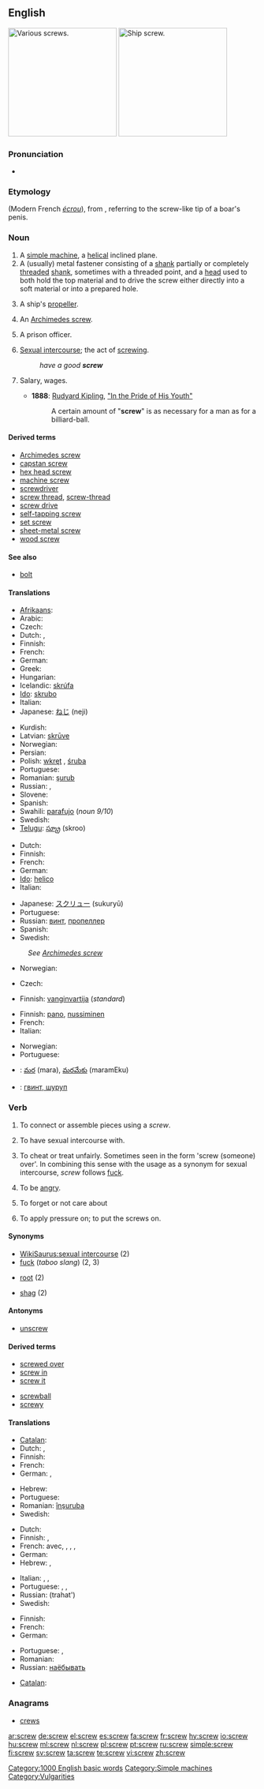 ==English==
{{wikipedia|mul=screw (simple machine)}}
[[Image:Screws.jpg|thumb|right|220px|Various screws.]]
[[Image:Screw-Konpira.jpg|thumb|right|220px|Ship screw.]]

===Pronunciation===
* {{audio|en-us-screw.ogg|Audio (US)}}

===Etymology===
{{etyl|frm}} {{term|escroue||nut, socket|lang=frm}} (Modern French ''[[écrou]]''), from {{etyl|la}} {{term|scrofa||sow|lang=la}}, referring to the screw-like tip of a boar's penis.

===Noun===
{{en-noun}}

# A [[simple machine]], a [[helical]] inclined plane.
# A (usually) metal fastener consisting of a [[shank]] partially or completely [[threaded]] [[shank]], sometimes with a threaded point, and a [[head]] used to both hold the top material and to drive the screw either directly into a soft material or into a prepared hole.
# {{nautical}} A ship's [[propeller]].
# An [[Archimedes screw]].
# {{slang}} A prison officer.
# {{vulgar}} [[sexual intercourse|Sexual intercourse]]; the act of [[screwing]].
#: ''have a good '''screw'''''
# {{slang}} Salary, wages.
#* '''1888''': [[w:Rudyard Kipling|Rudyard Kipling]], [[s:In the Pride of His Youth|"In the Pride of His Youth"]]
#*: A certain amount of "'''screw'''" is as necessary for a man as for a billiard-ball.

====Derived terms====
{{rel-top|terms derived from screw (noun)}}
* [[Archimedes screw]]
* [[capstan screw]]
* [[hex head screw]]
* [[machine screw]]
* [[screwdriver]]
* [[screw thread]], [[screw-thread]]
* [[screw drive]]
* [[self-tapping screw]]
* [[set screw]]
* [[sheet-metal screw]]
* [[wood screw]]
{{rel-bottom}}

====See also====
* [[bolt#English|bolt]]

====Translations====
{{trans-top|fastener}}
* [[Afrikaans]]: {{t-|af|neuk|xs=Afrikaans}}
* Arabic: {{t|ar|الملعب|sc=Arab}}
* Czech: {{t-|cs|vrut|m}}
* Dutch: {{t+|nl|schroef|f}}, {{t-|nl|vijs}}
* Finnish: {{t+|fi|ruuvi}}
* French: {{t+|fr|vis|f}}
* German: {{t+|de|Schraube|f}}
* Greek: {{t|el|βίδα |tr=bίda|sc=Grek}}
* Hungarian: {{t+|hu|csavar}}
* Icelandic: [[skrúfa]] {{f}}
* [[Ido]]: [[skrubo]]
* Italian: {{t+|it|vite|f}}
* Japanese: [[ねじ]] (neji)
{{trans-mid}}
* Kurdish: {{ku-Arab|[[برغی]]}}
* Latvian: [[skrūve]] {{f}}
* Norwegian: {{t|no|skrue|m}}
* Persian: {{t|fa|پیچ|tr=pich|sc=fa-Arab}}
* Polish: [[wkręt]] {{m}}, [[śruba]] {{f}}
* Portuguese: {{t+|pt|parafuso|m}}
* Romanian: [[şurub]] {{n}}
* Russian: {{t+|ru|винт|sc=Cyrl}}, {{t+|ru|шуруп|sc=Cyrl}}
* Slovene: {{t+|sl|vijak|m}}
* Spanish: {{t+|es|tornillo|m}}
* Swahili: [[parafujo]] (''noun 9/10'')
* Swedish: {{t+|sv|skruv|c}}
* [[Telugu]]: [[స్క్రూ]] (skroo)
{{trans-bottom}}

{{trans-top|ship’s propeller}}
* Dutch: {{t+|nl|schroef|f}}
* Finnish: {{t-|fi|potkuri}}
* French: {{t+|fr|hélice}}
* German: {{t+|de|Schraube|f}}
* [[Ido]]: [[helico]]
* Italian: {{t+|it|elica|f}}
{{trans-mid}}
* Japanese: [[スクリュー]] (sukuryū)
* Portuguese: {{t+|pt|hélice|f}}
* Russian: [[винт]], [[пропеллер]]
* Spanish: {{t+|es|hélice|f}}
* Swedish: {{t+|sv|propeller|c}}
{{trans-bottom}}

{{trans-top|Archimedes screw}}
: ''See [[Archimedes screw]]''
<!-- Add possible translations at "Archimedes screw" -->
{{trans-mid}}
* Norwegian: {{t|no|Archimedes' skrue}}
{{trans-bottom}}

{{trans-top|simple machine}}
* Czech: {{t-|cs|šroub|m}}
{{trans-mid}}
{{trans-bottom}}

{{trans-top|prison guard}}
* Finnish: [[vanginvartija]] (''standard'')
{{trans-mid}}
{{trans-bottom}}

{{trans-top|act of screwing}}
* Finnish: [[pano#Finnish|pano]], [[nussiminen]]
* French: {{t+|fr|visser}}
* Italian: {{t+|it|scopare}}
{{trans-mid}}
* Norwegian: {{t|no|skruing|m}}
* Portuguese: {{t+|pt|trepada|f}}
{{trans-bottom}}

{{checktrans-top}}
* {{ttbc|Telugu}}: [[మర]] (mara), [[మరమేకు]] (maramEku)
* {{ttbc|Ukrainian}}: [[гвинт, шуруп]]
{{trans-bottom}}

===Verb===
{{en-verb}}

# {{transitive}} To connect or assemble pieces using a ''screw''.
# {{transitive}} {{vulgar}} {{slang}} To have sexual intercourse with.
# {{transitive}} {{slang}} To cheat or treat unfairly. Sometimes seen in the form 'screw (someone) over'. In combining this sense with the usage as a synonym for sexual intercourse, ''screw'' follows [[fuck]].
# {{intransitive}} {{slang}} To be [[angry]].
# {{transitive}} {{slang}} To forget or not care about
# {{transitive}} To apply pressure on; to put the screws on.

====Synonyms====
* [[WikiSaurus:sexual intercourse]] (2)
* [[fuck]] (''taboo slang'') (2, 3)
* {{italbrac|Australian}} [[root]] (2)
* {{italbrac|British}} [[shag]] (2)

====Antonyms====
* [[unscrew]]

====Derived terms====
{{rel-top|terms derived from screw (verb)}}
* [[screwed over]]
* [[screw in]]
* [[screw it]]
{{rel-mid}}
* [[screwball]]
* [[screwy]]
{{rel-bottom}}

====Translations====
{{trans-top|To connect or assemble pieces using a screw}}
* [[Catalan]]: {{t+|ca|collar}}
* Dutch: {{t-|nl|schroeven}}, {{t+|nl|vijzen}}
* Finnish: {{t-|fi|ruuvata}}
* French: {{t+|fr|visser}}
* German: {{t+|de|schrauben}},  {{t|de|anziehen}}
{{trans-mid}}
* Hebrew: {{t|he|להבריג|tr=lehavrig|sc=Hebr}}
* Portuguese: {{t+|pt|aparafusar}}
* Romanian: [[înşuruba]]
* Swedish: {{t-|sv|skruva}}
{{trans-bottom}}

{{trans-top|To have sexual intercourse with}}
* Dutch: {{t+|nl|neuken}}
* Finnish: {{t+|fi|naida}}, {{t+|fi|nussia}}
* French: {{t+|fr|coucher}} avec, {{t+|fr|baiser}}, {{t+|fr|fourrer}}, {{t+|fr|foutre}}, {{t+|fr|niquer}}
* German: {{t+|de|ficken}}
* Hebrew: {{t|he|לזיין|tr=lezayen|sc=Hebr}},  {{t|he|להבריג|tr=lehavrig|sc=Hebr}}
{{trans-mid}}
* Italian: {{t+|it|fottere}}, {{t+|it|scopare}}, {{t+|it|trombare}}
* Portuguese: {{t+|pt|foder}}, {{t+|pt|trepar}}, {{t+|pt|meter}}
* Russian: {{t-|ru|трахать|sc=Cyrl}} (trahat')
* Swedish: {{t+|sv|knulla}}
{{trans-bottom}}

{{trans-top|To cheat or treat unfairly}}
* Finnish: {{t+|fi|huijata}}
* French: {{t+|fr|tricher}}
* German: {{t+|de|ficken}}
{{trans-mid}}
* Portuguese: {{t+|pt|foder}}, {{t+|pt|sacanear}}
* Romanian: {{t+|ro|păcăli}}
* Russian: [[наёбывать]]
{{trans-bottom}}

{{trans-top|To apply pressure on}}
* [[Catalan]]: {{t+|ca|collar}}
{{trans-mid}}
{{trans-bottom}}

===Anagrams===
* [[crews]]

[[Category:1000 English basic words]]
[[Category:Simple machines]]
[[Category:Vulgarities]]

[[ar:screw]]
[[de:screw]]
[[el:screw]]
[[es:screw]]
[[fa:screw]]
[[fr:screw]]
[[hy:screw]]
[[io:screw]]
[[hu:screw]]
[[ml:screw]]
[[nl:screw]]
[[pl:screw]]
[[pt:screw]]
[[ru:screw]]
[[simple:screw]]
[[fi:screw]]
[[sv:screw]]
[[ta:screw]]
[[te:screw]]
[[vi:screw]]
[[zh:screw]]